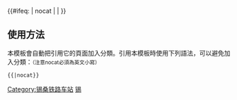 {{鐵道路線|
| 模板名稱 = 锡桑铁路
| 名稱 = [[锡桑铁路]]
| 代表色 = #0033c9
| Logo = [[File:China Railways.svg|17px]]
| 背景顏色 = #FFFFFF
| 車站列表 = [[新林浩特北站|锡林浩特北]] - [[锡林浩特站|锡林浩特]] - [[两棵树站|两棵树]] - [[贝力克站|贝力克]] - [[灰腾梁站|灰腾梁]] - [[白音库仑站|白音库仑]] - [[乌日图站|乌日图]] - [[柴达木站|柴达木]] - [[桑根达来北站|桑根达来北]] - [[桑根达来站|桑根达来]] 
}}
<includeonly>{{#ifeq: {{{1}}} | nocat | <!--空--> | [[Category:锡桑铁路车站]] }}</includeonly><noinclude>

==使用方法==
本模板會自動把引用它的頁面加入分類。引用本模板時使用下列語法，可以避免加入分類：<small>（注意nocat必須為英文小寫）</small>
 <nowiki>{{</nowiki>{{PAGENAME}}<nowiki>|nocat}}</nowiki>
[[Category:中國鐵路路線模板|锡]]
</noinclude>